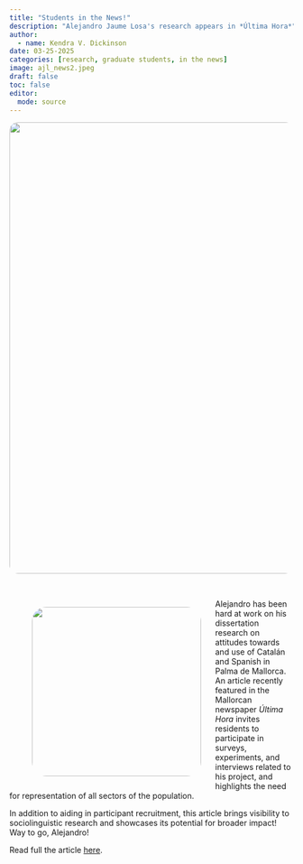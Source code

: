 ```yaml
---
title: "Students in the News!"
description: "Alejandro Jaume Losa's research appears in *Última Hora*"
author:
  - name: Kendra V. Dickinson
date: 03-25-2025
categories: [research, graduate students, in the news]
image: ajl_news2.jpeg
draft: false 
toc: false
editor: 
  mode: source
---
```


<img src="alejandro_news.png" style="width: 800px; height: auto; border-radius: 15px;" />

<br>

<figure style="float: left; margin-right: 25px;">
    <img src="ajl_news2.jpeg" style="width: 300px; height: auto; border-radius: 25px;">
</figure>


Alejandro has been hard at work on his dissertation research on attitudes towards and use of Catalán and Spanish in Palma de Mallorca. An article recently featured in the Mallorcan newspaper *Última Hora* invites residents to participate in surveys, experiments, and interviews related to his project, and highlights the need for representation of all sectors of the population.

In addition to aiding in participant recruitment, this article brings visibility to sociolinguistic research and showcases its potential for broader impact! Way to go, Alejandro!

Read full the article [here](https://www.ultimahora.es/noticias/local/2025/02/22/2331475/universidad-eeuu-busca-palma-hablantes-bilingues-para-investigacion.html).



